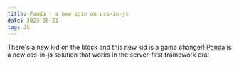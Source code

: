 ```yaml
---
title: Panda - a new spin on css-in-js
date: 2023-06-21
tag: JS
---
```


There's a new kid on the block and this new kid is a game changer!
[Panda](https://panda-css.com/) is a new css-in-js solution that works in the
server-first framework era!
